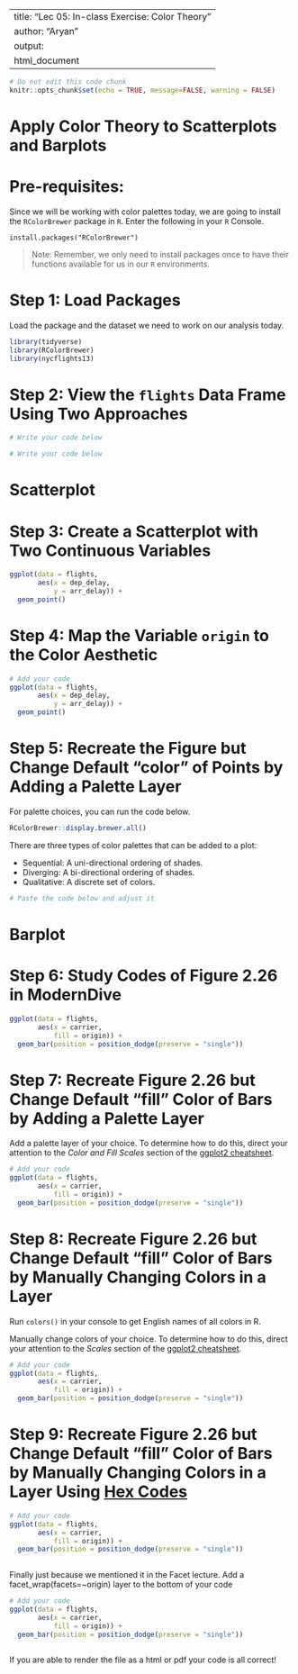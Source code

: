 
---
title: "Lec 05: In-class Exercise: Color Theory"
author: "Aryan"
output:
  html_document
---

```r
# Do not edit this code chunk
knitr::opts_chunk$set(echo = TRUE, message=FALSE, warning = FALSE)
```

# Apply Color Theory to Scatterplots and Barplots

# Pre-requisites:

Since we will be working with color palettes today, we are going to install the `RColorBrewer` package in `R`. Enter the following in your `R` Console.

`install.packages("RColorBrewer")`

> Note: Remember, we only need to install packages once to have their functions available for us in our `R` environments.

# Step 1: Load Packages

Load the package and the dataset we need to work on our analysis today.

```r
library(tidyverse)
library(RColorBrewer)
library(nycflights13)
```

# Step 2: View the `flights` Data Frame Using Two Approaches

```r
# Write your code below

```

```r
# Write your code below

```

# Scatterplot

# Step 3: Create a Scatterplot with Two Continuous Variables

```r
ggplot(data = flights,
       aes(x = dep_delay,
           y = arr_delay)) +
  geom_point()
```

# Step 4: Map the Variable `origin` to the Color Aesthetic

```r
# Add your code
ggplot(data = flights,
       aes(x = dep_delay,
           y = arr_delay)) +
  geom_point()
```

# Step 5: Recreate the Figure but Change Default "color" of Points by Adding a Palette Layer

For palette choices, you can run the code below.

```r
RColorBrewer::display.brewer.all()
```

There are three types of color palettes that can be added to a plot:

* Sequential: A uni-directional ordering of shades.
* Diverging: A bi-directional ordering of shades.
* Qualitative: A discrete set of colors. 

```r
# Paste the code below and adjust it

```

# Barplot

# Step 6: Study Codes of Figure 2.26 in ModernDive

```r
ggplot(data = flights, 
       aes(x = carrier, 
           fill = origin)) +
  geom_bar(position = position_dodge(preserve = "single"))
```

# Step 7: Recreate Figure 2.26 but Change Default "fill" Color of Bars by Adding a Palette Layer

Add a palette layer of your choice. To determine how to do this, direct your attention to the *Color and Fill Scales* section of the [ggplot2 cheatsheet](https://github.com/rstudio/cheatsheets/blob/main/data-visualization-2.1.pdf).

```r
# Add your code
ggplot(data = flights, 
       aes(x = carrier, 
           fill = origin)) +
  geom_bar(position = position_dodge(preserve = "single"))

```

# Step 8: Recreate Figure 2.26 but Change Default "fill" Color of Bars by Manually Changing Colors in a Layer

Run `colors()` in your console to get English names of all colors in R.

Manually change colors of your choice. To determine how to do this, direct your attention to the *Scales* section of the [ggplot2 cheatsheet](https://github.com/rstudio/cheatsheets/blob/main/data-visualization-2.1.pdf).

```r
# Add your code
ggplot(data = flights, 
       aes(x = carrier, 
           fill = origin)) +
  geom_bar(position = position_dodge(preserve = "single"))

```

# Step 9: Recreate Figure 2.26 but Change Default "fill" Color of Bars by Manually Changing Colors in a Layer Using [Hex Codes](https://www.color-hex.com/)

```r
# Add your code
ggplot(data = flights, 
       aes(x = carrier, 
           fill = origin)) +
  geom_bar(position = position_dodge(preserve = "single"))
 

```

Finally just because we mentioned it in the Facet lecture. Add a facet_wrap(facets=~origin) layer to the bottom of your code

```r

# Add your code
ggplot(data = flights, 
       aes(x = carrier, 
           fill = origin)) +
  geom_bar(position = position_dodge(preserve = "single"))
 

```

If you are able to render the file as a html or pdf your code is all correct!